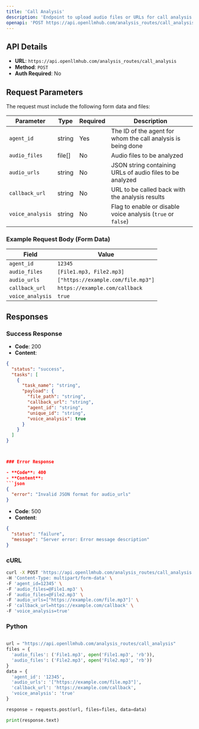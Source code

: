 ```yaml
---
title: 'Call Analysis'
description: 'Endpoint to upload audio files or URLs for call analysis and receive task details'
openapi: 'POST https://api.openllmhub.com/analysis_routes/call_analysis'
---
```


## API Details

- **URL**: `https://api.openllmhub.com/analysis_routes/call_analysis`
- **Method**: `POST`
- **Auth Required**: No

## Request Parameters

The request must include the following form data and files:

| Parameter         | Type     | Required | Description                                                   |
|-------------------|----------|----------|---------------------------------------------------------------|
| `agent_id`        | string   | Yes      | The ID of the agent for whom the call analysis is being done  |
| `audio_files`     | file[]   | No       | Audio files to be analyzed                                    |
| `audio_urls`      | string   | No       | JSON string containing URLs of audio files to be analyzed     |
| `callback_url`    | string   | No       | URL to be called back with the analysis results               |
| `voice_analysis`  | string   | No       | Flag to enable or disable voice analysis (`true` or `false`)  |

### Example Request Body (Form Data)

| Field            | Value                             |
|------------------|-----------------------------------|
| `agent_id`       | `12345`                           |
| `audio_files`    | `[File1.mp3, File2.mp3]`          |
| `audio_urls`     | `["https://example.com/file.mp3"]`|
| `callback_url`   | `https://example.com/callback`    |
| `voice_analysis` | `true`                            |

## Responses

### Success Response

- **Code**: 200
- **Content**:
```json
{
  "status": "success",
  "tasks": [
    {
      "task_name": "string",
      "payload": {
        "file_path": "string",
        "callback_url": "string",
        "agent_id": "string",
        "unique_id": "string",
        "voice_analysis": true
      }
    }
  ]
}



### Error Response

- **Code**: 400
- **Content**: 
```json
{
  "error": "Invalid JSON format for audio_urls"
}

```

- **Code**: 500
- **Content**:
```json
{
  "status": "failure",
  "message": "Server error: Error message description"
}

```

### cURL

```bash
curl -X POST 'https://api.openllmhub.com/analysis_routes/call_analysis' \
-H 'Content-Type: multipart/form-data' \
-F 'agent_id=12345' \
-F 'audio_files=@File1.mp3' \
-F 'audio_files=@File2.mp3' \
-F 'audio_urls=["https://example.com/file.mp3"]' \
-F 'callback_url=https://example.com/callback' \
-F 'voice_analysis=true'


```

### Python 

```python

url = "https://api.openllmhub.com/analysis_routes/call_analysis"
files = {
  'audio_files': ('File1.mp3', open('File1.mp3', 'rb')),
  'audio_files': ('File2.mp3', open('File2.mp3', 'rb'))
}
data = {
  'agent_id': '12345',
  'audio_urls': '["https://example.com/file.mp3"]',
  'callback_url': 'https://example.com/callback',
  'voice_analysis': 'true'
}

response = requests.post(url, files=files, data=data)

print(response.text)


```